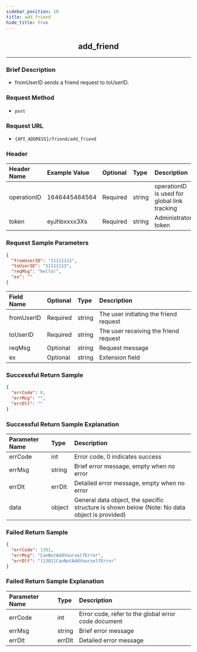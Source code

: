 ```yaml
---
sidebar_position: 10
title: add_friend
hide_title: true
---
```


<center>

## add_friend

</center>

---

### Brief Description
- fromUserID sends a friend request to toUserID.

### Request Method
- `post`

### Request URL
- `{API_ADDRESS}/friend/add_friend`

### Header
| Header Name  | Example Value | Optional | Type   | Description                                                |
|:------------ |:------------- |:-------- |:------ |:---------------------------------------------------------- |
| operationID  | 1646445464564 | Required | string | operationID is used for global link tracking               |
| token        | eyJhbxxxx3Xs  | Required | string | Administrator token                                        |

### Request Sample Parameters

```json
{
  "fromUserID": "11111111",
  "toUserID": "11111113",
  "reqMsg": "hello!",
  "ex": ""
}
```
| Field Name    | Optional | Type    | Description                                   |
|:------------- |:-------- |:------- |:--------------------------------------------- |
| fromUserID    | Required | string  | The user initiating the friend request        |
| toUserID      | Required | string  | The user receiving the friend request         |
| reqMsg        | Optional | string  | Request message                               |
| ex            | Optional | string  | Extension field                               |

### Successful Return Sample

```json
{
  "errCode": 0,
  "errMsg": "",
  "errDlt": ""
}
```
### Successful Return Sample Explanation

| Parameter Name | Type   | Description                                                                                     |
|:-------------- |:------ |:----------------------------------------------------------------------------------------------- |
| errCode        | int    | Error code, 0 indicates success                                                                 |
| errMsg         | string | Brief error message, empty when no error                                                        |
| errDlt         | errDlt | Detailed error message, empty when no error                                                     |
| data           | object | General data object, the specific structure is shown below (Note: No data object is provided)   |

### Failed Return Sample

```json
{
  "errCode": 1301,
  "errMsg": "CanNotAddYourselfError",
  "errDlt": "[1301]CanNotAddYourselfError"
}
```
### Failed Return Sample Explanation

| Parameter Name | Type   | Description                                        |
|:-------------- |:------ |:-------------------------------------------------- |
| errCode        | int    | Error code, refer to the global error code document |
| errMsg         | string | Brief error message                                |
| errDlt         | errDlt | Detailed error message                             |
